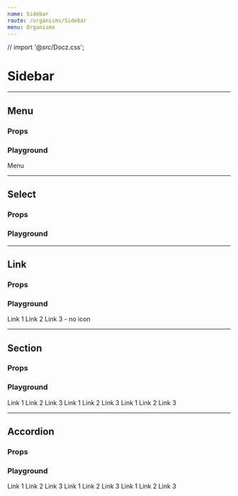 ```yaml
---
name: Sidebar
route: /organisms/Sidebar
menu: Organisms
---
```



// import '@_src_/Docz.css';

# Sidebar

---

## Menu

### Props

<Props of={Sidebar.Menu} />

### Playground

<Playground>
  <div className='metro'>
    <ThemeContext.Provider theme={theme}>
      <SidebarContext.Provider>
        <Sidebar.Menu logo={{ src: logo, alt: 'Cordage' }} zone='Admin'>
          <div>Menu</div>
        </Sidebar.Menu>
      </SidebarContext.Provider>
    </ThemeContext.Provider>
  </div>
</Playground>

---

## Select

### Props

<Props of={Sidebar.Select} />

### Playground

<Playground>
  <div className='metro'>
    <ThemeContext.Provider theme={theme}>
      <SidebarContext.Provider>
        <Router history={typeof window !== 'undefined' ? createBrowserHistory() : null}>
          <Sidebar.Menu logo={{ src: logo, alt: 'Cordage' }} zone='Admin'>
            <Sidebar.Select
              defaultSelected={3}
              options={[
                { key: 1, text: 'Location 123', icon: locations },
                { key: 2, text: 'Location 124', icon: locations },
                { key: 3, text: 'Location 125', icon: locations },
              ]}
            />              
          </Sidebar.Menu>
        </Router>
      </SidebarContext.Provider>
    </ThemeContext.Provider>
  </div>
</Playground>

---

## Link

### Props

<Props of={Sidebar.Link} />

### Playground

<Playground>
  <div className='metro'>
    <ThemeContext.Provider theme={theme}>
      <SidebarContext.Provider>
        <Router history={typeof window !== 'undefined' ? createBrowserHistory() : null}>
          <Sidebar.Menu logo={{ src: logo, alt: 'Cordage' }} zone='Admin'>
            <Sidebar.Link to='#link1' icon={users}>Link 1</Sidebar.Link>
            <Sidebar.Link to='#link2' icon={users}>Link 2</Sidebar.Link>
            <Sidebar.Link to='#link3'>Link 3 - no icon</Sidebar.Link>
          </Sidebar.Menu>
        </Router>
      </SidebarContext.Provider>
    </ThemeContext.Provider>
  </div>
</Playground>

---

## Section

### Props

<Props of={Sidebar.Section} />

### Playground

<Playground>
  <div className='metro'>
    <ThemeContext.Provider theme={theme}>
      <SidebarContext.Provider>
        <Router history={typeof window !== 'undefined' ? createBrowserHistory() : null}>
          <Sidebar.Menu logo={{ src: logo, alt: 'Cordage' }} zone='Admin'>
            <Sidebar.Section text='Section 1'>
              <Sidebar.Link to='#link1'>Link 1</Sidebar.Link>
              <Sidebar.Link to='#link2'>Link 2</Sidebar.Link>
              <Sidebar.Link to='#link3'>Link 3</Sidebar.Link>
            </Sidebar.Section>
            <Sidebar.Section text='Section 2'>
              <Sidebar.Link to='#link1'>Link 1</Sidebar.Link>
              <Sidebar.Link to='#link2'>Link 2</Sidebar.Link>
              <Sidebar.Link to='#link3'>Link 3</Sidebar.Link>
            </Sidebar.Section>
            <Sidebar.Section text='Section 3'>
              <Sidebar.Link to='#link1'>Link 1</Sidebar.Link>
              <Sidebar.Link to='#link2'>Link 2</Sidebar.Link>
              <Sidebar.Link to='#link3'>Link 3</Sidebar.Link>
            </Sidebar.Section>
          </Sidebar.Menu>
        </Router>
      </SidebarContext.Provider>
    </ThemeContext.Provider>
  </div>
</Playground>

---

## Accordion

### Props

<Props of={Sidebar.Accordion} />

### Playground

<Playground>
  <div className='metro'>
    <ThemeContext.Provider theme={theme}>
      <SidebarContext.Provider>
        <Router history={typeof window !== 'undefined' ? createBrowserHistory() : null}>
          <Sidebar.Menu logo={{ src: logo, alt: 'Cordage' }} zone='Admin'>
            <Sidebar.Accordion
              text='Section 1'
              icon={documentControl}
            >
              <Sidebar.Link to='#link1'>Link 1</Sidebar.Link>
              <Sidebar.Link to='#link2'>Link 2</Sidebar.Link>
              <Sidebar.Link to='#link3'>Link 3</Sidebar.Link>
            </Sidebar.Accordion>
            <Sidebar.Accordion
              text='Section 2'
              icon={capas}
            >
              <Sidebar.Section text='Section 2'>
                <Sidebar.Link to='#link1'>Link 1</Sidebar.Link>
                <Sidebar.Link to='#link2'>Link 2</Sidebar.Link>
                <Sidebar.Link to='#link3'>Link 3</Sidebar.Link>
              </Sidebar.Section>
              <Sidebar.Section text='Section 3'>
                <Sidebar.Link to='#link1'>Link 1</Sidebar.Link>
                <Sidebar.Link to='#link2'>Link 2</Sidebar.Link>
                <Sidebar.Link to='#link3'>Link 3</Sidebar.Link>
              </Sidebar.Section>
            </Sidebar.Accordion>
          </Sidebar.Menu>
        </Router>
      </SidebarContext.Provider>
    </ThemeContext.Provider>
  </div>
</Playground>

